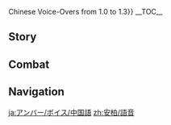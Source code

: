 {{CharacterTabs}}
{{LanguageTabs}}
{{For|the Voice-Overs used prior to [[Version 1.4]]|Amber/Voice-Overs/Chinese/1.0 to 1.3{{!}}Chinese Voice-Overs from 1.0 to 1.3}}
__TOC__
==Story==
{{VO/Story
|character           = Amber
|language            = zh
|language_s          = zh
|language_t          = zh-tw
|name_s              = 安柏
|name_t              = 安柏

|vo_01_01_title_s    = 初次见面…
|vo_01_01_title_t    = 初次見面…
|vo_01_01_subtitle   = Hello
|vo_01_01_file       = VO_{language}{character} Hello.ogg
|vo_01_01_tx_s       = 侦察骑士安柏，前来报到！今后有什么需要帮忙的，尽管说好啦！
|vo_01_01_tx_t       = 偵察騎士安柏，前來報到！今後有什麼需要幫忙的，儘管說好啦！
|vo_01_01_rm         = Zhēnchá Qíshì Ānbó, qiánlái bàodào! Jīnhòu yóu shénme xūyào bāngmáng de, jǐnguǎn shuō hǎo la!
|vo_02_01_title_s    = 闲聊・兴趣
|vo_02_01_title_t    = 閒聊・興趣
|vo_02_01_subtitle   = Chat: Hobbies
|vo_02_01_file       = VO_{language}{character} Chat - Hobbies.ogg
|vo_02_01_tx_s       = 好想跑一会儿步呀。
|vo_02_01_tx_t       = 好想跑一會步呀。
|vo_02_01_rm_s       = Hǎo xiǎng pǎo yīhuìr bù ya.
|vo_02_01_rm_t       = Hǎo xiǎng pǎo yīhuǐ bù ya.
|vo_02_02_title_s    = 闲聊・挂念
|vo_02_02_title_t    = 閒聊・掛念
|vo_02_02_subtitle   = Chat: Longings
|vo_02_02_file       = VO_{language}{character} Chat - Longings.ogg
|vo_02_02_tx_s       = 要是被琴发现我们在偷懒，她会不高兴的。
|vo_02_02_tx_t       = 要是被琴發現我們在偷懶，她會不高興的。
|vo_02_02_rm         = Yào shì bèi Qín fāxiàn wǒmen zài tōulǎn, tā hùi bù gāoxìng de.
|vo_02_03_title_s    = 闲聊・新发现
|vo_02_03_title_t    = 閒聊・新發現
|vo_02_03_subtitle   = Chat: New Discoveries
|vo_02_03_file       = VO_{language}{character} Chat - New Discoveries.ogg
|vo_02_03_tx_s       = 那边好像有什么奇怪的东西耶…不去看吗、不去看看吗？
|vo_02_03_tx_t       = 那邊好像有什麼奇怪的東西耶…不去看嗎、不去看看嗎？
|vo_02_03_rm_s       = Nàbiān hǎoxiàng yǒu shénme qíguài de dōngxi ye... Bù qù kàn ma, bù qù kànkàn ma?
|vo_02_03_rm_t       = Nàbiān hǎoxiàng yǒu shénme qíguài de dōngxī ye... Bù qù kàn ma, bù qù kànkàn ma?

<!-- Weather -->
|vo_03_01_title_s    = 下雨的时候・担忧
|vo_03_01_title_t    = 下雨的時候・擔憂
|vo_03_01_subtitle   = When It Rains: Worries
|vo_03_01_file       = VO_{language}{character} When It Rains - Worries.ogg
|vo_03_01_tx_s       = 下雨了…蝴蝶结会淋湿的…
|vo_03_01_tx_t       = 下雨了…蝴蝶結會淋濕的…
|vo_03_01_rm         = Xiàyǔle... Húdíejíe hùi lín shī de...
|vo_03_02_title_s    = 下雨的时候・提醒
|vo_03_02_title_t    = 下雨的時候・提醒
|vo_03_02_subtitle   = When It Rains: Reminder
|vo_03_02_file       = VO_{language}{character} When It Rains - Reminder.ogg
|vo_03_02_tx_s       = 下雨了啊…视野会有影响，要小心哦。
|vo_03_02_tx_t       = 下雨了啊…視野會有影響，要小心哦。
|vo_03_02_rm         = Xiàyǔle a... Shìyě hùi yǒu yǐngxiǎng, yào xiǎoxīn o.
|vo_03_03_title_s    = 雨过天晴…
|vo_03_03_title_t    = 雨過天晴…
|vo_03_03_subtitle   = After the Rain
|vo_03_03_file       = VO_{language}{character} After the Rain.ogg
|vo_03_03_tx_s       = 唔哇~天气真好。
|vo_03_03_tx_t       = 唔哇~天氣真好。
|vo_03_03_rm         = Wuwa~ Tiānqì zhēn hǎo.
|vo_03_04_title_s    = 阳光很好…
|vo_03_04_title_t    = 陽光很好…
|vo_03_04_subtitle   = When the Sun Is Out
|vo_03_04_file       = VO_{language}{character} When the Sun Is Out.ogg
|vo_03_04_tx_s       = 嗯…要是风大点就好了。
|vo_03_04_tx_t       = 嗯…要是風大點就好了。
|vo_03_04_rm         = Ng... Yàoshi fēng dàdiǎn jiùhǎole.
|vo_03_05_title_s    = 起风的时候・惬意
|vo_03_05_title_t    = 起風的時候・愜意
|vo_03_05_subtitle   = When It's Windy: Pleasant
|vo_03_05_file       = VO_{language}{character} When It's Windy - Pleasant.ogg
|vo_03_05_tx_s       = 真舒服呀…
|vo_03_05_tx_t       = 真舒服呀…
|vo_03_05_rm         = Zhēn shūfú ya...
|vo_03_06_title_s    = 起风的时候・放松
|vo_03_06_title_t    = 起風的時候・放鬆
|vo_03_06_subtitle   = When It's Windy: Relax
|vo_03_06_file       = VO_{language}{character} When It's Windy - Relax.ogg
|vo_03_06_tx_s       = 我喜欢这种天气，嗯…真轻松！
|vo_03_06_tx_t       = 我喜歡這種天氣，嗯…真輕鬆！
|vo_03_06_rm         = Wǒ xǐhuān zhè zhǒng tiānqì, ng... Zhēn qīngsōng!
|vo_04_01_title_s    = 早上好…
|vo_04_01_title_t    = 早安…
|vo_04_01_subtitle   = Good Morning
|vo_04_01_file       = VO_{language}{character} Good Morning.ogg
|vo_04_01_tx_s       = 早上好哟！要不要一起晨跑？
|vo_04_01_tx_t       = 早安喲！要不要一起晨跑？
|vo_04_01_rm_s       = Zǎoshàng-hǎo yo! Yàobuyào yīqǐ chénpáo?
|vo_04_01_rm_t       = Zǎo'ān yo! Yàobuyào yīqǐ chénpáo?
|vo_04_02_title_s    = 中午好…
|vo_04_02_title_t    = 午安…
|vo_04_02_subtitle   = Good Afternoon
|vo_04_02_file       = VO_{language}{character} Good Afternoon.ogg
|vo_04_02_tx_s       = 可以跟你一起吃午饭吗？
|vo_04_02_tx_t       = 可以跟{{MC|你|妳}}一起吃午飯嗎？
|vo_04_02_rm         = Kěyǐ gēn nǐ yīqǐ chī wǔfàn ma?
|vo_04_03_title_s    = 晚上好…
|vo_04_03_title_t    = 晚上好…
|vo_04_03_subtitle   = Good Evening
|vo_04_03_file       = VO_{language}{character} Good Evening.ogg
|vo_04_03_tx_s       = 天黑了，要我点个火把吗？
|vo_04_03_tx_t       = 天黑了，要我點個火把嗎？
|vo_04_03_rm         = Tiānhēile, yào wǒ diǎnge huǒbǎ ma?
|vo_04_04_title_s    = 晚安…
|vo_04_04_title_t    = 晚安…
|vo_04_04_subtitle   = Good Night
|vo_04_04_file       = VO_{language}{character} Good Night.ogg
|vo_04_04_tx_s       = 没错，休息也很重要！那就说好了哦，明天见！
|vo_04_04_tx_t       = 沒錯，休息也很重要！那就說好了哦，明天見！
|vo_04_04_rm_s       = Méicuò, xiūxi yě hěn zhòngyào! Nà jiù shuōhǎole o, míngtiān jiàn!
|vo_04_04_rm_t       = Méicuò, xiūxí yě hěn zhòngyào! Nà jiù shuōhǎole o, míngtiān jiàn!
|vo_05_01_title_s    = 关于{name_s}自己…
|vo_05_01_title_t    = 關於{name_t}自己…
|vo_05_01_subtitle   = About {character}
|vo_05_01_file       = VO_{language}{character} About {character}.ogg
|vo_05_01_tx_s       = 蒙德城的飞行冠军，就是我啦！
|vo_05_01_tx_t       = 蒙德城的飛行冠軍，就是我啦！
|vo_05_01_rm         = Méngdé-chéng de Fēixíng Guànjūn, jiù shì wǒ la!
|vo_06_01_title_s    = 关于我们・比赛
|vo_06_01_title_t    = 關於我們・比賽
|vo_06_01_subtitle   = About Us: Contests
|vo_06_01_file       = VO_{language}{character} About Us - Contests.ogg
|vo_06_01_tx_s       = 就算是你，比赛我也不会放水！
|vo_06_01_tx_t       = 就算是{{MC|你|妳}}，比賽我也不會放水！
|vo_06_01_rm         = Jiùsuàn shì nǐ, bǐsài wǒ yě bùhuì fàngshuǐ!
|vo_06_02_title_s    = 关于我们・飞行
|vo_06_02_title_t    = 關於我們・飛行
|vo_06_02_subtitle   = About Us: Gliding
|vo_06_02_file       = VO_{language}{character} About Us - Gliding.ogg
|vo_06_02_tx_s       = 教你飞…与你一起飞行的时候，我自己好像也能飞得更快…欸，你在笑什么啊？来比赛吧！现在就比！
|vo_06_02_tx_t       = 教{{MC|你|妳}}飛…與{{MC|你|妳}}一起飛行的時候，我自己好像也能飛得更快…欸，{{MC|你|妳}}在笑什麼啊？來比賽吧！現在就比！
|vo_06_02_rm         = Jiāo nǐ fēi... Yǔ nǐ yīqǐ fēixíng de shíhòu, wǒ zìjǐ hǎoxiàng yě néng fēi dé gèng kuài... Ei, nǐ zài xiào shénme a? Lái bǐsài ba! Xiànzài jiù bǐ!
|vo_07_01_title_s    = 关于「神之眼」…
|vo_07_01_title_t    = 關於「神之眼」…
|vo_07_01_subtitle   = About the [[Vision]]
|vo_07_01_file       = VO_{language}{character} About the Vision.ogg
|vo_07_01_tx_s       = 「神之眼」，是神对我的认可吧。嗯，我要成为最优秀的侦察骑士才行！
|vo_07_01_tx_t       = 「神之眼」，是神對我的認可吧。嗯，我要成為最優秀的偵察騎士才行！
|vo_07_01_rm         = "Shénzhīyǎn", shì shén duì wǒ de rènkě ba. Ǹg, wǒ yào chéngwéi zuì yōuxiù de Zhēnchá Qíshì cái xíng!
|vo_07_02_title_s    = 有什么想要分享…
|vo_07_02_title_t    = 有什麼想要分享…
|vo_07_02_subtitle   = Something to Share
|vo_07_02_file       = VO_{language}{character} Something to Share.ogg
|vo_07_02_tx_s       = 走嘛~去大教堂的钟楼上看看，风景超棒的！
|vo_07_02_tx_t       = 走嘛~去大教堂的鐘樓上看看，風景超棒的！
|vo_07_02_rm         = Zǒu ma~ Qù Dà-jiàotáng dè zhōnglóu shàng kànkàn, fēngjǐng chāo bàng dè!
|vo_07_03_title_s    = 感兴趣的见闻…
|vo_07_03_title_t    = 感興趣的見聞…
|vo_07_03_subtitle   = Interesting Things
|vo_07_03_file       = VO_{language}{character} Interesting Things.ogg
|vo_07_03_tx_s       = 看，那里有鸽子！嗯…想跟它们一起飞呢。
|vo_07_03_tx_t       = 看，那裡有鴿子！嗯…想跟它們一起飛呢。
|vo_07_03_rm         = Kàn, nàlǐ yǒu gézi! Ǹg... Xiǎng gēn tāmen yīqǐ fēi ne.
|vo_08_01_title_s    = 关于琴・帮忙
|vo_08_01_title_t    = 關於琴・幫忙
|vo_08_01_subtitle   = About [[Jean]]: Help
|vo_08_01_file       = VO_{language}{character} About Jean - Help.ogg
|vo_08_01_tx_s       = 大团长出征之后，大大小小的事务都压在了琴的身上。如果我也能多帮到她一点就好了…
|vo_08_01_tx_t       = 大團長出征之後，大大小小的事務都壓在了琴的身上。如果我也能多幫到她一點就好了…
|vo_08_01_rm         = Dà-tuánzhǎng chūzhèng zhī hòu, dàdàxiǎoxiǎo de shìwù dōu yā zài le Qín de shēnshàng. Rúguǒ wǒ néng duō bāng dào tā yīdiǎn jiù hǎo le...
|vo_08_02_title_s    = 关于琴・关怀
|vo_08_02_title_t    = 關於琴・關懷
|vo_08_02_subtitle   = About Jean: Care
|vo_08_02_file       = VO_{language}{character} About Jean - Care.ogg
|vo_08_02_tx_s       = 琴可能还在工作？…走，一起请她喝杯咖啡吧。
|vo_08_02_tx_t       = 琴可能還在工作？…走，一起請她喝杯咖啡吧。
|vo_08_02_rm         = Qín kěnéng hái zài gōngzuò? ...Zǒu, yīqǐ qǐng tā hē bēi kāfēi ba.
|vo_08_03_title_s    = 关于丽莎・听故事
|vo_08_03_title_t    = 關於麗莎・聽故事
|vo_08_03_subtitle   = About [[Lisa]]: Listening to Stories
|vo_08_03_file       = VO_{language}{character} About Lisa - Listening to Stories.ogg
|vo_08_03_tx_s       = 等你有空，我们一起去找丽莎吧！她上次和我讲了一个龙脊雪山宝藏的故事，只讲到一半。唔，我还想知道后续！
|vo_08_03_tx_t       = 等{{MC|你|妳}}有空，我們一起去找麗莎吧！她上次和我講了一個龍脊雪山寶藏的故事，只講到一半。唔，我還想知道後續！
|vo_08_03_rm_s       = Déng nǐ yǒu kòng, wǒmen yīqǐ qù zhǎo Lìshā ba! Tā shàngcì hé wǒ jiǎngle yīgè Lóngjí Xuěshān bǎozàng de gùshì, zhǐ jiǎng dào yībàn. N, wǒ hái xiǎng zhīdào hòuxù!
|vo_08_03_rm_t       = Déng nǐ yǒu kòng, wǒmen yīqǐ qù zhǎo Lìshā ba! Tā shàngcì hàn wǒ jiǎngle yīgè Lóngjí Xuěshān bǎozàng de gùshì, zhǐ jiǎng dào yībàn. N, wǒ hái xiǎng zhīdào hòuxù!
|vo_08_04_title_s    = 关于丽莎・钦佩
|vo_08_04_title_t    = 關於麗莎・欽佩
|vo_08_04_subtitle   = About Lisa: Admiration
|vo_08_04_file       = VO_{language}{character} About Lisa - Admiration.ogg
|vo_08_04_tx_s       = 丽莎好像除了睡觉的时间之外都在看书！真厉害啊，我就坐不住那么长时间。
|vo_08_04_tx_t       = 麗莎好像除了睡覺的時間之外都在看書！真厲害啊，我就坐不住那麼長時間。
|vo_08_04_rm         = Lìshā hǎoxiàng chúle shuìjiào de shíjiān zhīwài dōu zài kānshū! Zhēn lìhài a, wǒ jiù zuòbuzhù nàme cháng shíjiān.
|vo_08_05_title_s    = 关于凯亚・忧虑
|vo_08_05_title_t    = 關於凱亞・憂慮
|vo_08_05_subtitle   = About [[Kaeya]]: Concerns
|vo_08_05_file       = VO_{language}{character} About Kaeya - Concerns.ogg
|vo_08_05_tx_s       = …有种不安的感觉！刚才是凯亚陪着你吧？他没给你添麻烦吧？
|vo_08_05_tx_t       = …有種不安的感覺！剛才是凱亞陪著{{MC|你|妳}}吧？他沒給{{MC|你|妳}}添麻煩吧？
|vo_08_05_rm         = ...Yǒu zhǒng bù'ān de gǎnjué! Gāngcái shì Kǎiyà péizhe nǐ ba? Tā méi gěi nǐ tiān máfan ba?
|vo_08_06_title_s    = 关于凯亚・祸首
|vo_08_06_title_t    = 關於凱亞・禍首
|vo_08_06_subtitle   = About Kaeya: Culprit
|vo_08_06_file       = VO_{language}{character} About Kaeya - Culprit.ogg
|vo_08_06_tx_s       = 花圃里的蒲公英看上去蔫蔫的，哼…一定又是凯亚捣的鬼！
|vo_08_06_tx_t       = 花圃裡的蒲公英看上去蔫蔫的，哼…一定又是凱亞搞的鬼！
|vo_08_06_rm         = Huāpǔ-lǐ de Pǔgōngyīng kànshàngqù niānniān de, hng... Yīdìng yòushì Kǎiyà gǎo de guí!
|vo_08_07_title_s    = 关于班尼特…
|vo_08_07_title_t    = 關於班尼特…
|vo_08_07_subtitle   = About [[Bennett]]
|vo_08_07_file       = VO_{language}{character} About Bennett.ogg
|vo_08_07_tx_s       = 嗯？班尼特…好像在哪里听过…哦！你说的是冒险家协会那个热血的男孩子啊！嗯，我有时会在秘境附近见到他，好像对寻宝很有热情呢。
|vo_08_07_tx_t       = 嗯？班尼特…好像在哪裡聽過…哦！{{MC|你|妳}}說的是冒險家協會那個熱血的男孩子啊！嗯，我有時會在秘境附近見到他，好像對尋寶很有熱情呢。
|vo_08_07_rm_s       = Ng? Bānnítè... Hǎoxiàng zài nálǐ tīngguo... O! Nǐ shuō de shì Màoxiǎn-jiā Xiéhuì nàge rèxuè de nánháizǐ a! Ng, wǒ yǒushí huì zài Mìjìng fùjìn jiàndào tā, hǎoxiàng duì xúnbǎo hěn yǒu rèqíng ne.
|vo_08_07_rm_t       = Ng? Bānnítè... Hǎoxiàng zài nálǐ tīngguo... O! Nǐ shuō de shì Màoxiǎn-jiā Xiéhuì nàge rèxiě de nánháizǐ a! Ng, wǒ yǒushí huì zài Mìjìng fùjìn jiàndào tā, hǎoxiàng duì xúnbǎo hěn yǒu rèqíng ne.
|vo_08_08_title_s    = 关于可莉…
|vo_08_08_title_t    = 關於可莉…
|vo_08_08_subtitle   = About [[Klee]]
|vo_08_08_file       = VO_{language}{character} About Klee.ogg
|vo_08_08_tx_s       = 可莉呀，偶尔会有点调皮，但骑士团的大家都很喜欢她！唔…为了不让她又被琴抓去关禁闭，还是看紧她一点吧。
|vo_08_08_tx_t       = 可莉呀，偶爾會有點調皮，但騎士團的大家都很喜歡她！唔…為了不讓她又被琴抓去關禁閉，還是看緊她一點吧。
|vo_08_08_rm         = Kělì ya, ǒu'ěr huì yǒudiǎn tiáopí, dàn Qíshì-tuán de dàjiā dōu hěn xǐhuān tā! N... Wèile bù ràng tā yòu bèi Qín zhuāqù guān jìnbì, háishì kànjǐn tā yīdiǎn ba.
|vo_08_09_title_s    = 关于阿贝多…
|vo_08_09_title_t    = 關於阿貝多…
|vo_08_09_subtitle   = About [[Albedo]]
|vo_08_09_file       = VO_{language}{character} About Albedo.ogg
|vo_08_09_tx_s       = 阿贝多，大多数时候都呆在自己的工坊里，捣鼓一些很厉害的东西。但是，见到他的时候，会有种猜不透他在想些什么的感觉。嗯，猜不透呢…
|vo_08_09_tx_t       = 阿貝多，大多數時候都待在自己的工坊裡，搞一些很厲害的東西。但是，見到他的時候，會有種猜不透他在想些什麼的感覺。嗯，猜不透呢…
|vo_08_09_rm_s       = Ābèiduō, dàduōshù shíhòu dōu dāizài zìjǐ de gōngfáng lǐ, dǎogǔ yīxiē hěn lìhài de dōngxi. Dànshì, jiàn dào tā de shíhòu, huì yǒu zhǒng cāibutòu tā zài xiǎng xiē shénme de gǎnjué. Ng, cāi bù tòu ne...
|vo_08_09_rm_t       = bèiduō, dàduōshù shíhòu dōu dāizài zìjǐ de gōngfáng lǐ, gǎo yīxiē hěn lìhài de dōngxi. Dànshì, jiàn dào tā de shíhòu, huì yǒu zhǒng cāibutòu tā zài xiǎng xiē shénme de gǎnjué. Ng, cāi bù tòu ne...
|vo_08_10_title_s    = 关于诺艾尔…
|vo_08_10_title_t    = 關於諾艾爾…
|vo_08_10_subtitle   = About [[Noelle]]
|vo_08_10_file       = VO_{language}{character} About Noelle.ogg
|vo_08_10_tx_s       = 你问诺艾尔吗？她的韧性可是很强的。作为前辈，你也要多照顾她一点哦。
|vo_08_10_tx_t       = {{MC|你|妳}}問諾艾爾嗎？她的韌性可是很強的。作為前輩，{{MC|你|妳}}也要多照顧她一點哦。
|vo_08_10_rm         = Nǐ wèn Nuò'ài'ěr ma? Tā de rènxìng kě shì hěn qiáng de. Zuò wéi qiánbèi, nǐ yě yào duō zhàogù tā yīdiǎn o.
|vo_08_11_title_s    = 关于优菈…
|vo_08_11_title_t    = 關於優菈…
|vo_08_11_friendship = 4
|vo_08_11_subtitle   = About [[Eula]]
|vo_08_11_file       = VO_{language}{character} About Eula.ogg
|vo_08_11_tx_s       = 优菈是我的好伙伴！只要习惯了优菈开的玩笑，你就会发现，其实她是很好相处的。只不过，优菈因为自己的姓氏，经常被很多人误解，怎么样才能让大家理解她呢…
|vo_08_11_tx_t       = 優菈是我的好夥伴！只要習慣了優菈開的玩笑，{{MC|你|妳}}就會發現，其實她是很好相處的。只不過，優菈因為自己的姓氏，經常被很多人誤解，怎麼樣才能讓大家理解她呢…
|vo_08_11_rm         = Yōulā shì wǒ de hǎo huǒbàn! Zhǐyào xíguànle Yōulā kāi de wánxiào, nǐ jiù huì fāxiàn, qíshí tā shì hěnhǎo xiāngchǔ de. Zhǐbuguò, Yōulā yīnwèi zìjǐ de xìngshì, jīngchāng bèi hěnduō rén wùjiè, zěnmeyàng cáinéng ràng dàjiā lǐjiě tā ne...
|vo_08_12_title_s    = 关于柯莱…
|vo_08_12_title_t    = 關於柯萊…
|vo_08_12_friendship = 4
|vo_08_12_quest      = Akasha Pulses, the Kalpa Flame Rises
|vo_08_12_subtitle   = About [[Collei]]
|vo_08_12_file       = VO_{language}{character} About Collei.ogg
|vo_08_12_tx_s       = 柯莱和我写信说，她的「魔鳞病」已经彻底康复…我太为她高兴了！真想下一秒就飞到她身边，紧紧地抱住她。她还说很想念蒙德的大家，想等哪一天独当一面之后，亲口来汇报自己的成长…啊，要是能赶上下一次羽球节就好了，我都快等不及了！
|vo_08_12_tx_t       = 柯萊寫信給我說，她的「魔鱗病」已經徹底康復…我太為她高興了！真想下一秒就飛到她身邊，緊緊地抱住她。她還說很想念蒙德的大家，想等哪一天獨當一面之後，親口來彙報自己的成長…啊，要是能趕上下一次羽球節就好了，我都快等不及了！
|vo_08_12_rm_s       = Kēlái hé wǒ xiěxìn shuō, tā de "Mólín-bìng" yǐjīng chèdǐ kāngfù... Wǒ tài wèi tā gāoxìng le! Zhēn xiǎng xià yī miǎo jiù fēidào tā shēnbiān, jǐnjǐn de bàozhù tā. Tā hái shuō hěn xiǎngniàn Méngdé de dàjiā, xiǎng děng nǎ yītiān dúdāngyīmiàn zhīhòu, qīnkǒu lái huìbào zìjǐ de chéngzhǎng... A, yàoshi néng gǎnshàng xiàyīcì Yǔqiú-jié jiù hǎole, wǒ dōu kuài děngbujíle!
|vo_08_12_rm_t       = Kēlái hàn wǒ xiěxìn shuō, tā de "Mólín-bìng" yǐjīng chèdǐ kāngfù... Wǒ tài wèi tā gāoxìng le! Zhēn xiǎng xià yī miǎo jiù fēidào tā shēnbiān, jǐnjǐn de bàozhù tā. Tā hái shuō hěn xiǎngniàn Méngdé de dàjiā, xiǎng děng nǎ yītiān dúdāngyīmiàn zhīhòu, qīnkǒu lái huìbào zìjǐ de chéngzhǎng... A, yàoshi néng gǎnshàng xiàyīcì Yǔqiú-jié jiù hǎole, wǒ dōu kuài děngbujíle!
|vo_08_13_title_s    = 关于米卡…
|vo_08_13_title_t    = 關於米卡…
|vo_08_13_friendship = 4
|vo_08_13_subtitle   = About [[Mika]]
|vo_08_13_file       = VO_{language}{character} About Mika.ogg
|vo_08_13_tx_s       = 哦，米卡是优菈那儿的老队员了，最初可能是看我和优菈关系比较好吧，总是长官长官地叫我。在我跟他分享自己的侦察心得之后，他又改叫我前辈了…弄得我挺不好意思的。明明我们的职责不一样，他在绘制地图上的专业性，是我怎么都比不上的。
|vo_08_13_tx_t       = 哦，米卡是優菈那邊的老隊員了，最初可能是看我和優菈關係比較好吧，總是長官長官地叫我。在我跟他分享自己的偵察心得之後，他又改叫我前輩了…弄得我滿不好意思的。明明我們的職責不一樣，他在繪製地圖上的專業性，是我怎麼都比不上的。
|vo_08_13_rm_s       = O, Mǐkǎ shì Yōulā nàr de lǎo-duìyuán le, zuìchū kěnéng shì kàn wǒ hé Yōulā guānxì bǐjiào hǎo ba, zǒng shì zhǎngguān zhǎngguān de jiào wǒ. Zài wǒ gēn tā fēnxiǎng zìjǐ de zhēnchá xīndé zhīhòu, tā yòu gǎi jiào wǒ qiánbèile... Nòng dé wǒ tǐng bùhǎoyìsi de. Míngmíng wǒmen de zhízé bù yīyàng, tā zài huìzhì dìtú shàng de zhuānyè xìng, shì wǒ zěnme dōu bǐbushàng de.
|vo_08_13_rm_t       = O, Mǐkǎ shì Yōulā nàbiān de lǎo-duìyuán le, zuìchū kěnéng shì kàn wǒ hàn Yōulā guānxì bǐjiào hǎo ba, zǒng shì zhǎngguān zhǎngguān de jiào wǒ. Zài wǒ gēn tā fēnxiǎng zìjǐ de zhēnchá xīndé zhīhòu, tā yòu gǎi jiào wǒ qiánbèile... Nòng dé wǒ tǐng bùhǎoyìsi de. Míngmíng wǒmen de zhízé bù yīyàng, tā zài huìzhì dìtú shàng de zhuānyè xìng, shì wǒ zěnme dōu bǐbushàng de.
|vo_09_01_title_s    = 想要了解{name_s}・其一
|vo_09_01_title_t    = 想要瞭解{name_t}・其一
|vo_09_01_subtitle   = More About {character}: I
|vo_09_01_file       = VO_{language}{character} More About {character} - 01.ogg
|vo_09_01_tx_s       = 狩猎我也很擅长哦！怎么样，想不想看看我的身手？还是…要来个狩猎比赛？
|vo_09_01_tx_t       = 狩獵我也很擅長哦！怎麼樣，想不想看看我的身手？還是…要來個狩獵比賽？
|vo_09_01_rm         = Shòuliè wǒ yé hěn shàncháng o! Zěnmeyàng, xiǎng bù xiǎng kànkàn wǒ de shēnshǒu? Háishì... Yào lái gè shòuliè bǐsài?
|vo_09_02_title_s    = 想要了解{name_s}・其二
|vo_09_02_title_t    = 想要瞭解{name_t}・其二
|vo_09_02_subtitle   = More About {character}: II
|vo_09_02_file       = VO_{language}{character} More About {character} - 02.ogg
|vo_09_02_tx_s       = 和你分享我的飞行冠军经验吧！最重要的，就是要有勇气！
|vo_09_02_tx_t       = 和{{MC|你|妳}}分享我的飛行冠軍經驗吧！最重要的，就是要有勇氣！
|vo_09_02_rm_s       = Hé nǐ fēnxiǎng wǒ de Fēixíng Guànjūn jīngyàn ba! Zuì zhòngyào de, jiù shì yào yǒu yǒngqì!
|vo_09_02_rm_t       = Hàn nǐ fēnxiǎng wǒ de Fēixíng Guànjūn jīngyàn ba! Zuì zhòngyào de, jiù shì yào yǒu yǒngqì!
|vo_09_03_title_s    = 想要了解{name_s}・其三
|vo_09_03_title_t    = 想要瞭解{name_t}・其三
|vo_09_03_subtitle   = More About {character}: III
|vo_09_03_file       = VO_{language}{character} More About {character} - 03.ogg
|vo_09_03_tx_s       = 其实我不擅长解谜，羽球节里看到猜谜的摊位都要绕着走…你呢？
|vo_09_03_tx_t       = 其實我不擅長解謎，羽球節裡看到猜謎的攤位都要繞著走…{{MC|你|妳}}呢？
|vo_09_03_rm         = Qíshí wǒ bù shàncháng jiěmí, Yǔqiú-jié lǐ kàndào cāimí de tānwèi dōu yào ràozhe zǒu... Nǐ ne?
|vo_09_04_title_s    = 想要了解{name_s}・其四
|vo_09_04_title_t    = 想要瞭解{name_t}・其四
|vo_09_04_subtitle   = More About {character}: IV
|vo_09_04_file       = VO_{language}{character} More About {character} - 04.ogg
|vo_09_04_tx_s       = 我因为爷爷才加入骑士团，又因为琴留在了团里。现在，是你陪我见到了蒙德以外的天空。我真的很开心。
|vo_09_04_tx_t       = 我因為爺爺才加入騎士團，又因為琴留在了團裡。現在，是{{MC|你|妳}}陪我見到了蒙德以外的天空。我真的很開心。
|vo_09_04_rm         = Wǒ yīnwèi yéye cái jiārù Qíshì-tuán, yòu yīnwèi Qín liúzàile tuán lǐ. Xiànzài, shì nǐ péi wǒ jiàndàole Méngdé yǐ wài de tiānkōng. Wǒ zhēnde hěn kāixīn.
|vo_09_05_title_s    = 想要了解{name_s}・其五
|vo_09_05_title_t    = 想要瞭解{name_t}・其五
|vo_09_05_subtitle   = More About {character}: V
|vo_09_05_file       = VO_{language}{character} More About {character} - 05.ogg
|vo_09_05_tx_s       = 我还想去更远的世界。我想去看天空的尽头！你也会继续陪着我的，对吧、对吧？
|vo_09_05_tx_t       = 我還想去更遠的世界。我想去看天空的盡頭！{{MC|你|妳}}也會繼續陪著我的，對吧、對吧？
|vo_09_05_rm         = Wǒ háixiǎng qù gèng yuǎn de shìjiè, wǒ xiǎng qù kàn tiānkōng de jìntóu! Nǐ yě huì jìxù péi zhe wǒ de, duì ba, duì ba?
|vo_10_01_title_s    = {name_s}的爱好…
|vo_10_01_title_t    = {name_t}的愛好…
|vo_10_01_subtitle   = {character}'s Hobbies
|vo_10_01_file       = VO_{language}{character} Hobbies.ogg
|vo_10_01_tx_s       = 兔兔伯爵，今天也是干干净净的一天！
|vo_10_01_tx_t       = 兔兔伯爵，今天也是乾乾淨淨的一天！
|vo_10_01_rm         = Tùtù Bójué, jīntiān yě shì gāngānjìngjìng de yītiān!
|vo_10_02_title_s    = {name_s}的烦恼…
|vo_10_02_title_t    = {name_t}的煩惱…
|vo_10_02_subtitle   = {character}'s Troubles
|vo_10_02_file       = VO_{language}{character} Troubles.ogg
|vo_10_02_tx_s       = 唔…你知道，怎样才能做出好吃的月亮派吗？
|vo_10_02_tx_t       = 唔…{{MC|你|妳}}知道，怎樣才能做出好吃的月亮派嗎？
|vo_10_02_rm         = N... Nǐ zhīdào, zěnyàng cái néng zuò chū hǎochī dè Yuèliàng Pài ma?
|vo_10_03_title_s    = 喜欢的食物…
|vo_10_03_title_t    = 喜歡的食物…
|vo_10_03_subtitle   = Favorite Food
|vo_10_03_file       = VO_{language}{character} Favorite Food.ogg
|vo_10_03_tx_s       = 琴泡的咖啡真的好香！有机会你要尝尝哦。
|vo_10_03_tx_t       = 琴泡的咖啡真的好香！有機會{{MC|你|妳}}要嘗嘗哦。
|vo_10_03_rm         = Qín pào de kāfēi zhēn de hǎo xiāng! Yǒu jīhuì nǐ yào chángcháng o.
|vo_10_04_title_s    = 讨厌的食物…
|vo_10_04_title_t    = 討厭的食物…
|vo_10_04_subtitle   = Least Favorite Food
|vo_10_04_file       = VO_{language}{character} Least Favorite Food.ogg
|vo_10_04_tx_s       = 只要不是冰钩钩果汁…唔…我都应付得来！
|vo_10_04_tx_t       = 只要不是冰鉤鉤果汁…唔…我都應付得來！
|vo_10_04_rm         = Zhǐyào bùshì bīng Gōugōu-guǒ zhī... N... Wǒ dōu yìngfù dé lái!

<!-- Receiving a Gift -->
|vo_11_01_title_s    = 收到赠礼・其一
|vo_11_01_title_t    = 收到贈禮・其一
|vo_11_01_subtitle   = Receiving a Gift: I
|vo_11_01_file       = VO_{language}{character} Receiving a Gift - 01.ogg
|vo_11_01_tx_s       = 哇，这个太好吃了。你真厉害！
|vo_11_01_tx_t       = 哇，這個太好吃了。{{MC|你|妳}}真厲害！
|vo_11_01_rm         = Wa, zhège tài hǎochī le. Nǐ zhēn lìhài!
|vo_11_02_title_s    = 收到赠礼・其二
|vo_11_02_title_t    = 收到贈禮・其二
|vo_11_02_subtitle   = Receiving a Gift: II
|vo_11_02_file       = VO_{language}{character} Receiving a Gift - 02.ogg
|vo_11_02_tx_s       = 要是我也有这样的手艺就好了…
|vo_11_02_tx_t       = 要是我也有這樣的手藝就好了…
|vo_11_02_rm         = Yàoshi wǒ yě yǒu zhèyàng de shǒuyì jiù hǎole...
|vo_11_03_title_s    = 收到赠礼・其三
|vo_11_03_title_t    = 收到贈禮・其三
|vo_11_03_subtitle   = Receiving a Gift: III
|vo_11_03_file       = VO_{language}{character} Receiving a Gift - 03.ogg
|vo_11_03_tx_s       = 我不太习惯这种味道，抱歉啦！不是你的问题！
|vo_11_03_tx_t       = 我不太習慣這種味道，抱歉啦！不是{{MC|你|妳}}的問題！
|vo_11_03_rm         = Wǒ bùtài xíguàn zhè zhǒng wèidào, bàoqiàn la! Bùshì nǐ de wèntí!
|vo_12_01_title_s    = 生日…
|vo_12_01_title_t    = 生日…
|vo_12_01_subtitle   = Birthday
|vo_12_01_file       = VO_{language}{character} Birthday.ogg
|vo_12_01_tx_s       = 嘿嘿嘿，生日快乐！来，这个给你，是我亲手缝的「兔兔伯爵・特别定制版」…放心放心，是特别定制版哦，不会爆炸的！
|vo_12_01_tx_t       = 嘿嘿嘿，生日快樂！來，這個給{{MC|你|妳}}，是我親手縫的「兔兔伯爵・特別定製版」…放心放心，是特別定製版哦，不會爆炸的！
|vo_12_01_rm         = Heiheihei, shēngrì kuàilè! Lái, zhège gěi nǐ, shì wǒ qīnshǒu féng de "Tùtù Bójué - Tèbié Dìngzhì Bǎn"... Fàngxīn fàngxīn, shì tèbié dìngzhì bǎn o, bùhuì bàozhà de!
|vo_13_01_title_s    = 突破的感受・起
|vo_13_01_title_t    = 突破的感受・起
|vo_13_01_subtitle   = Feelings About Ascension: Intro
|vo_13_01_file       = VO_{language}{character} Feelings About Ascension -  01.ogg
|vo_13_01_tx_s       = 哇！像乘着风一样轻快~
|vo_13_01_tx_t       = 哇！像乘著風一樣輕快~
|vo_13_01_rm         = Wa! Xiàng chéngzhe fēng yīyàng qīngkuài!
|vo_13_02_title_s    = 突破的感受・承
|vo_13_02_title_t    = 突破的感受・承
|vo_13_02_subtitle   = Feelings About Ascension: Building Up
|vo_13_02_file       = VO_{language}{character} Feelings About Ascension -  02.ogg
|vo_13_02_tx_s       = 现在的速度，没有人能追得上了吧！
|vo_13_02_tx_t       = 現在的速度，沒有人能追得上了吧！
|vo_13_02_rm         = Xiànzài de sùdù, méiyǒu rén néng zhuīdeshàngle ba!
|vo_13_03_title_s    = 突破的感受・转
|vo_13_03_title_t    = 突破的感受・轉
|vo_13_03_subtitle   = Feelings About Ascension: Climax
|vo_13_03_file       = VO_{language}{character} Feelings About Ascension -  03.ogg
|vo_13_03_tx_s       = 蒙德的天空好像变小了…还是因为我的视野变大了？
|vo_13_03_tx_t       = 蒙德的天空好像變小了…還是因為我的視野變大了？
|vo_13_03_rm         = Méngdé de tiānkōng hǎoxiàng biàn xiǎo le... Háishi yīnwèi wǒ de shìyě biàn dà le?
|vo_13_04_title_s    = 突破的感受・合
|vo_13_04_title_t    = 突破的感受・合
|vo_13_04_subtitle   = Feelings About Ascension: Conclusion
|vo_13_04_file       = VO_{language}{character} Feelings About Ascension -  04.ogg
|vo_13_04_tx_s       = 我现在…比起最初跟你认识的时候，又进步了不少吧。嘿嘿，非常感谢！让我请你吃蜜酱胡萝卜煎肉吧，跟我来跟我来！
|vo_13_04_tx_t       = 我現在…比起最初跟{{MC|你|妳}}認識的時候，又進步了不少吧。嘿嘿，非常感謝！讓我請{{MC|你|妳}}吃蜜醬胡蘿蔔煎肉吧，跟我來跟我來！
|vo_13_04_rm_s       = Wǒ xiànzài... Bǐ qǐ zùichū gēn nǐ rènshi dè shíhòu, yòu jìnbùle bùshǎo ba. Heihei, fēicháng gǎnxiè! Ràng wǒ qǐng nǐ chī Mìjiàng Húlúobo Jiānròu ba, gēn wǒ lái gēn wǒ lái!
|vo_13_04_rm_t       = Wǒ xiànzài... Bǐ qǐ zùichū gēn nǐ rènshì dè shíhòu, yòu jìnbùle bùshǎo ba. Heihei, fēicháng gǎnxiè! Ràng wǒ qǐng nǐ chī Mìjiàng Húlúobo Jiānròu ba, gēn wǒ lái gēn wǒ lái!
}}

==Combat==
{{Combat VO
|character           = Amber
|language            = zh

|skill_1_tx_s        = 靠你咯。
|skill_1_tx_t        = 靠你囉。
|skill_1_rm          = Kào nǐ lo.
|skill_2_tx_s        = 兔兔伯爵，出击！
|skill_2_tx_t        = 兔兔伯爵，出擊！
|skill_2_rm_s        = Tùtù Bójué, chūjī!
|skill_2_rm_t        = Tùtù Bójué, chūjí!
|skill_3_tx_s        = ♪哼哼~哼哼哼~
|skill_3_tx_t        = ♪哼哼~哼哼哼~
|skill_3_rm          = ♪Hēnghēng~ Hēnghēnghēng~
|skill_4_file        = Elemental Skill 2 01,Elemental Skill 2 02

|burst_1_tx_s        = 百发百中！
|burst_1_tx_t        = 百發百中！
|burst_1_rm          = Bǎifā-bǎizhòng!
|burst_2_tx_s        = 箭如…雨下！
|burst_2_tx_t        = 箭如…雨下！
|burst_2_rm          = Jiàn rú... yǔ xià!
|burst_3_tx_s        = 你没有退路了！
|burst_3_tx_t        = 你沒有退路了！
|burst_3_rm          = Nǐ méiyǒu tuìlùle!

|sprint-s_1_tx_s     = 来比赛吧！
|sprint-s_1_tx_t     = 來比賽吧！
|sprint-s_1_rm       = Lái bǐsài ba!
|sprint-s_2_tx_s     = 跟得上我吗？
|sprint-s_2_tx_t     = 跟得上我嗎？
|sprint-s_2_rm       = Gēndéshàng wǒ ma?
|sprint-s_3_file     = Sprint Start 03,Sprint Start 04,Sprint Start 05

|sprint-e_1_tx_s     = 说了你们跑不过我。
|sprint-e_1_tx_t     = 說了你們跑不過我。
|sprint-e_1_rm       = Shuōle nǐmen pǎobuguò wǒ.
|sprint-e_2_tx_s     = 就是这种感觉！
|sprint-e_2_tx_t     = 就是這種感覺！
|sprint-e_2_rm       = Jiùshì zhèzhǒng gǎnjué!

|glider_1_tx_s       = 我可是蒙德城的飞行冠军！
|glider_1_tx_t       = 我可是蒙德城的飛行冠軍！
|glider_1_rm         = Wǒ kěshì Méngdé-chéng de Fēixíng Guànjūn!
|glider_2_tx_s       = 尽管交给我吧！
|glider_2_tx_t       = 儘管交給我吧！
|glider_2_rm         = Jǐnguǎn jiāo gěi wǒ ba!
|glider_3_file       = Deploying Wind Glider 03,Deploying Wind Glider 04,Deploying Wind Glider 05

|chest_1_tx_s        = 打开宝箱的一瞬间，最兴奋了！
|chest_1_tx_t        = 打開寶箱的一瞬間，最興奮了！
|chest_1_rm          = Dǎkāi bǎo xiāng de yīshùnjiān, zuì xīngfèn le!
|chest_2_tx_s        = 侦察骑士，发现目标！
|chest_2_tx_t        = 偵察騎士，發現目標！
|chest_2_rm          = Zhēnchá Qíshì, fāxiàn mùbiāo!
|chest_3_tx_s        = 哇，都是好东西！
|chest_3_tx_t        = 哇，都是好東西！
|chest_3_rm_s        = Wa, dōu shì hǎo dōngxi!
|chest_3_rm_t        = Wa, dōu shì hǎo dōngxī! 

|low-hp_1_tx_s       = …我可不会认输！
|low-hp_1_tx_t       = …我可不會認輸！
|low-hp_1_rm         = ...Wǒ kě bùhuì rènshū!
|low-hp_2_tx_s       = 好痛…这家伙…
|low-hp_2_tx_t       = 好痛…這傢伙…
|low-hp_2_rm         = Hǎo tòng... Zhè jiāhuo...
|low-hp_3_tx_s       = 别小瞧我！
|low-hp_3_tx_t       = 別小瞧我！
|low-hp_3_rm         = Bié xiǎoqiáo wǒ!

|ally-low-hp_1_tx_s  = 小心啊！
|ally-low-hp_1_tx_t  = 小心啊！
|ally-low-hp_1_rm    = Xiǎoxīn a!
|ally-low-hp_2_tx_s  = 你…要不要紧？我来帮帮你吧？
|ally-low-hp_2_tx_t  = 你…要不要緊？我來幫幫你吧？
|ally-low-hp_2_rm    = Nǐ... yàobuyào jǐn? Wǒ lái bāng nǐ ba?

|fallen_1_tx_s       = 跑累了…
|fallen_1_tx_t       = 跑累了…
|fallen_1_rm         = Pǎo lèile...
|fallen_2_tx_s       = 训练…还不够…
|fallen_2_tx_t       = 訓練…還不夠…
|fallen_2_rm         = Xùnliàn... hái bùgòu...
|fallen_3_tx_s       = 这次我…输了啊…
|fallen_3_tx_t       = 這次我…輸了啊…
|fallen_3_rm         = Zhècì wǒ... shūle a...

|hit-l_1_file        = Light Hit Taken 02
|hit-l_1_tx_s        = 真难缠！
|hit-l_1_tx_t        = 真難纏！
|hit-l_1_rm          = Zhēn nánchán!
|hit-l_2_file        = Light Hit Taken 01,Light Hit Taken 03,Light Hit Taken 04,Light Hit Taken 05

|hit-h_1_tx_s        = 好痛！
|hit-h_1_tx_t        = 好痛！
|hit-h_1_rm          = Hǎo tòng!
|hit-h_2_tx_s        = 犯规啦！
|hit-h_2_tx_t        = 犯規啦！
|hit-h_2_rm          = Fànguīla!
|hit-h_3_file        = Heavy Hit Taken 03,Heavy Hit Taken 04,Heavy Hit Taken 05,Heavy Hit Taken 06

|join_1_tx_s         = 交给我吧！
|join_1_tx_t         = 交給我吧！
|join_1_rm           = Jiāo gěi wǒ ba!
|join_2_tx_s         = 准备就绪！
|join_2_tx_t         = 準備就緒！
|join_2_rm           = Zhǔnbèi jiùxù!
|join_3_tx_s         = 侦察骑士登场！
|join_3_tx_t         = 偵察騎士登場！
|join_3_rm           = Zhēnchá Qíshì dēngchǎng!

|idle_1_file         = Standby 01,Standby 02

|atk-l_1_file        = Light Attack 01,Light Attack 02,Light Attack 03,Light Attack 04,Light Attack 05,Light Attack 06,Light Attack 07

|atk-m_1_file        = Mid Attack 01,Mid Attack 02,Mid Attack 03

|atk-h_1_file        = Heavy Attack 01,Heavy Attack 02,Heavy Attack 03

|climb_1_file        = Climbing 01,Climbing 02,Climbing 03,Climbing 04,Climbing 05

|climb-b_1_file      = Climbing Breath 01,Climbing Breath 02,Climbing Breath 03

|jump_1_file         = Jumping 01,Jumping 02,Jumping 03,Jumping 04,Jumping 05
}}

==Navigation==
{{Character Navbox|VO-ZH}}

[[ja:アンバー/ボイス/中国語]]
[[zh:安柏/語音]]